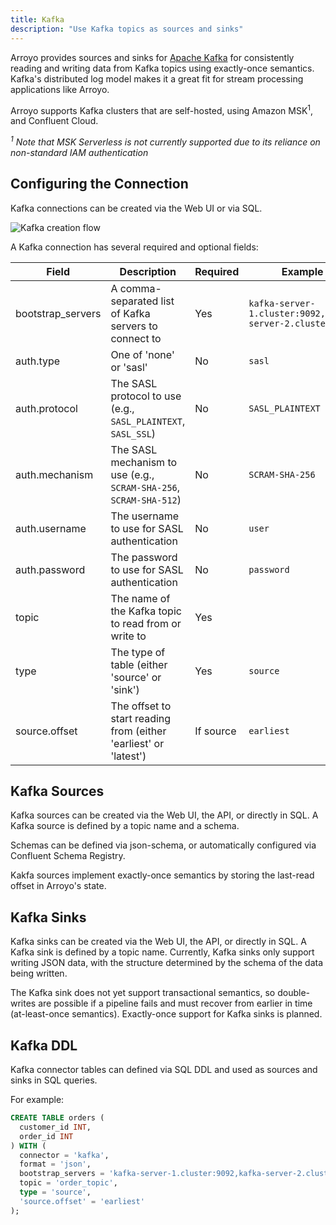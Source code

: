 ```yaml
---
title: Kafka
description: "Use Kafka topics as sources and sinks"
---
```


Arroyo provides sources and sinks for [Apache Kafka](https://kafka.apache.org/)
for consistently reading and writing data from Kafka topics using exactly-once
semantics. Kafka's distributed log model makes it a great fit for stream
processing applications like Arroyo.

Arroyo supports Kafka clusters that are self-hosted, using Amazon
MSK<sup>1</sup>, and Confluent Cloud.

*<sup>1</sup> Note that MSK Serverless is not currently supported due to its
reliance on non-standard IAM authentication*

## Configuring the Connection

Kafka connections can be created via the Web UI or via SQL.

<img
src="/images/create_kafka.png"
alt="Kafka creation flow"
/>

A Kafka connection has several required and optional fields:

| Field | Description | Required | Example |
| ----- | ----------- | -------- | ------- |
| bootstrap_servers | A comma-separated list of Kafka servers to connect to | Yes | `kafka-server-1.cluster:9092,kafka-server-2.cluster:9092` |
| auth.type | One of 'none' or 'sasl' | No | `sasl` |
| auth.protocol | The SASL protocol to use (e.g., `SASL_PLAINTEXT`, `SASL_SSL`) | No | `SASL_PLAINTEXT` |
| auth.mechanism | The SASL mechanism to use (e.g., `SCRAM-SHA-256`, `SCRAM-SHA-512`) | No | `SCRAM-SHA-256` |
| auth.username | The username to use for SASL authentication | No | `user` |
| auth.password | The password to use for SASL authentication | No | `password` |
| topic | The name of the Kafka topic to read from or write to | Yes |
| type | The type of table (either 'source' or 'sink') | Yes | `source` |
| source.offset | The offset to start reading from (either 'earliest' or 'latest') | If source | `earliest` |


## Kafka Sources

Kafka sources can be created via the Web UI, the API, or directly in SQL. A
Kafka source is defined by a topic name and a schema.

Schemas can be defined via json-schema, or automatically configured via
Confluent Schema Registry.

Kakfa sources implement exactly-once semantics by storing the last-read offset
in Arroyo's state.

## Kafka Sinks

Kafka sinks can be created via the Web UI, the API, or directly in SQL. A Kafka
sink is defined by a topic name. Currently, Kafka sinks only support writing
JSON data, with the structure determined by the schema of the data being
written.

The Kafka sink does not yet support transactional semantics, so double-writes
are possible if a pipeline fails and must recover from earlier in time
(at-least-once semantics). Exactly-once support for Kafka sinks is planned.

## Kafka DDL

Kafka connector tables can defined via SQL DDL and used as sources and sinks in
SQL queries.

For example:

```sql
CREATE TABLE orders (
  customer_id INT,
  order_id INT
) WITH (
  connector = 'kafka',
  format = 'json',
  bootstrap_servers = 'kafka-server-1.cluster:9092,kafka-server-2.cluster:9092',
  topic = 'order_topic',
  type = 'source',
  'source.offset' = 'earliest'
);
```
